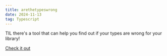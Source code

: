 ```yaml
---
title: arethetypeswrong
date: 2024-11-13
tag: Typescript
---
```


TIL there's a tool that can help you find out if your types are wrong for your
library!

[Check it out](https://www.npmjs.com/package/@arethetypeswrong/cli)
